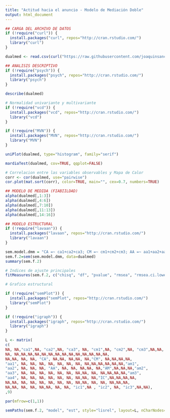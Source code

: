 ---
title: "Actitud hacia el anuncio - Modelo de Mediación Doble"
output: html_document
---

```{r}
## CARGA DEL ARCHIVO DE DATOS
if (!require("curl")) {
  install.packages("curl", repos="http://cran.rstudio.com/") 
  library("curl")
}

dualmed <- read.csv(curl("https://raw.githubusercontent.com/joaquinsanchez/LibroEP/master/Cap_2/dualmed.csv"), sep = " ")

## ANALISIS DESCRIPTIVO
if (!require("psych")) {
  install.packages("psych", repos="http://cran.rstudio.com/") 
  library("psych")
}

describe(dualmed)

# Normalidad univariante y multivariante
if (!require("vcd")) {
  install.packages("vcd", repos="http://cran.rstudio.com/") 
  library("vcd")
}

if (!require("MVN")) {
  install.packages("MVN", repos="http://cran.rstudio.com/") 
  library("MVN")
}

uniPlot(dualmed, type="histogram", family="serif")

mardiaTest(dualmed, cov=TRUE, qqplot=FALSE)

# Correlacion entre las variables observables y Mapa de Calor
corr <- cor(dualmed, use="pairwise")
cor.plot(mat.sort(corr), color=TRUE, main="", cex=0.7, numbers=TRUE)

## MODELO DE MEDIDA (FIABIILDAD)
alpha(dualmed[,1:3])
alpha(dualmed[,4:6])
alpha(dualmed[,7:10])
alpha(dualmed[,11:13])
alpha(dualmed[,14:16])

## MODELO ESTRUCTURAL
if (!require("lavaan")) {
  install.packages("lavaan", repos="http://cran.rstudio.com/") 
  library("lavaan")
}

sem.model.dmm = "CA =~ ca1+ca2+ca3; CM =~ cm1+cm2+cm3; AA =~ aa1+aa2+aa3+aa4; AM =~ am1+am2+am3; IC =~ ic1+ic2+ic3; AA ~ CA; AM ~ AA + CM; IC ~ AM; CM ~ AA"
sem.f.2=sem(sem.model.dmm, data=dualmed)
summary(sem.f.2)

# Indices de ajuste principales
fitMeasures(sem.f.2, c("chisq", "df", "pvalue", "rmsea", "rmsea.ci.lower", "rmsea.ci.upper", "srmr", "nnfi", "cfi", "gfi", "agfi"))

# Grafico estructural

if (!require("semPlot")) {
  install.packages("semPlot", repos="http://cran.rstudio.com/") 
  library("semPlot")
}

if (!require("igraph")) {
  install.packages("igraph", repos="http://cran.rstudio.com/") 
  library("igraph")
}

L <- matrix(
c(
NA, NA,"ca1",NA, "ca2",NA, "ca3", NA, "cm1",NA, "cm2",NA, "cm3",NA,NA, 
NA, NA,NA,NA,NA,NA,NA,NA,NA,NA,NA,NA,NA,NA,NA,
NA,NA, NA, NA, "CA", NA,NA, NA,NA, NA,"CM", NA,NA,NA,NA, 
"aa1", NA, NA, NA, NA, NA, NA, NA, NA,NA,NA,NA,NA,NA,"am1", 
"aa2", NA, NA, NA, "AA", NA, NA, NA,NA, NA,"AM",NA,NA,NA,"am2",
"aa3", NA, NA, NA, NA, NA, NA, NA,NA, NA, NA,NA,NA,NA,"am3",
"aa4", NA, NA, NA, NA, NA, NA, NA,NA, NA,"IC",NA,NA,NA,NA,
NA,NA, NA, NA, NA, NA, NA, NA, NA,NA, NA, NA, NA,NA,NA,
NA,NA, NA, NA, NA,NA, NA, NA, "ic1",NA , "ic2", NA, "ic3",NA,NA),
,9)

par(mfrow=c(1,1))

semPaths(sem.f.2, "model", "est", style="lisrel", layout=L, nCharNodes=0, label.scale=FALSE, label.cex=0.8, edge.width=0.4, residuals=FALSE, fixedStyle=1, freeStyle=1, exoVar=FALSE, sizeMan=3.5, sizeLat=5, edge.label.cex=0.7, font=10)

```
